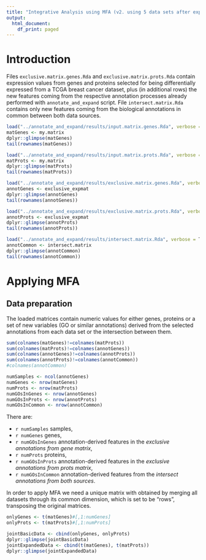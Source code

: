```yaml
---
title: "Integrative Analysis using MFA (v2. using 5 data sets after expansion)"
output:
  html_document:
    df_print: paged
---
```


# Introduction

Files `exclusive.matrix.genes.Rda` and `exclusive.matrix.prots.Rda` contain expression values from genes and proteins selected for being differentially expressed  from a TCGA breast cancer dataset, plus (in additional rows) the new features coming from the respective annotation processes already performed with `annotate_and_expand` script.
File `intersect.matrix.Rda` contains only new features coming from the biological annotations in common between both data sources.

```r
load("../annotate_and_expand/results/input.matrix.genes.Rda", verbose = T)
matGenes <- my.matrix
dplyr::glimpse(matGenes)
tail(rownames(matGenes))

load("../annotate_and_expand/results/input.matrix.prots.Rda", verbose = T)
matProts <- my.matrix
dplyr::glimpse(matProts)
tail(rownames(matProts))

load("../annotate_and_expand/results/exclusive.matrix.genes.Rda", verbose = T)
annotGenes <- exclusive_expmat
dplyr::glimpse(annotGenes)
tail(rownames(annotGenes))

load("../annotate_and_expand/results/exclusive.matrix.prots.Rda", verbose = T)
annotProts <- exclusive_expmat
dplyr::glimpse(annotProts)
tail(rownames(annotProts))

load("../annotate_and_expand/results/intersect.matrix.Rda", verbose = T)
annotCommon <- intersect.matrix
dplyr::glimpse(annotCommon)
tail(rownames(annotCommon))

```

# Applying MFA

## Data preparation

The loaded matrices contain numeric values for either genes, proteins or a set of new variables (GO or similar annotations) derived from the selected annotations from each data set or the intersection between them.

```r
sum(colnames(matGenes)!=colnames(matProts))
sum(colnames(matProts)!=colnames(annotGenes))
sum(colnames(annotGenes)!=colnames(annotProts))
sum(colnames(annotProts)!=colnames(annotCommon))
#colnames(annotCommon)

numSamples <- ncol(annotGenes)
numGenes <- nrow(matGenes)
numProts <- nrow(matProts)
numGOsInGenes <- nrow(annotGenes)
numGOsInProts <- nrow(annotProts)
numGOsInCommon <- nrow(annotCommon)

```

There are:

- `r numSamples` samples,
- `r numGenes` genes,
- `r numGOsInGenes` annotation-derived features in the _exclusive annotations from gene matrix_,
- `r numProts` proteins,
- `r numGOsInProts` annotation-derived features in the _exclusive annotations from prots matrix_,
- `r numGOsInCommon` annotation-derived features from the _intersect annotations from both sources_.

In order to apply MFA we need a unique matrix with obtained by merging all datasets through its common dimension, which is set to be "rows", transposing the original matrices.


```r
onlyGenes <- t(matGenes)#[,1:numGenes]
onlyProts <- t(matProts)#[,1:numProts]

jointBasicData <- cbind(onlyGenes, onlyProts)
dplyr::glimpse(jointBasicData)
jointExpandedData <- cbind(t(matGenes), t(matProts))
dplyr::glimpse(jointExpandedData)
```
